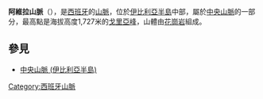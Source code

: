 {{Coord|40|39|25|N|4|59|3|W|display=title}}

{{Geobox|子脈
| name = 阿維拉山脈
| image = Cerro gorría.JPG
| image_caption =
| country = [[西班牙|西班牙]]
| region = [[伊比利亚半岛|伊比利亚半岛]]
| parent= [[中央山脈_(伊比利亞半島)|中央山脈_(伊比利亞半島)]]
| highest = [[Cerro_de_Gorría|Cerro de Gorría]]
| highest_elevation=1727
| highest_lat_d = 40
| highest_lat_m = 39
| highest_lat_s = 25
| highest_lat_NS = N
| highest_long_d = 4
| highest_long_m = 59
| highest_long_s = 03
| highest_long_EW = W
| geology = [[花崗岩|花崗岩]]
| period =
| map=
| map_caption=
}}

'''阿維拉山脈'''（{{lang-es|Sierra de Ávila}}），是[[西班牙|西班牙]]的[[山脈|山脈]]，位於[[伊比利亞半島|伊比利亞半島]]中部，屬於[[中央山脈_(伊比利亞半島)|中央山脈]]的一部分，最高點是海拔高度1,727米的[[戈里亞峰|戈里亞峰]]，山體由[[花崗岩|花崗岩]]組成。

==參見==
*[[中央山脈_(伊比利亞半島)|中央山脈 (伊比利亞半島)]]

{{Spain-geo-stub}}
[[Category:西班牙山脈|Category:西班牙山脈]]